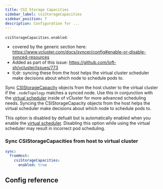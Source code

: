 ```yaml
---
title: CSI Storage Capacities
sidebar_label: csiStorageCapacities
sidebar_position: 7
description: Configuration for ...
---
```




`csiStorageCapacities.enabled`:
- covered by the generic section here: https://www.vcluster.com/docs/syncer/config#enable-or-disable-synced-resources
- Added as part of this issue: https://github.com/loft-sh/vcluster/issues/773
- tl;dr: syncing these from the host helps the virtual cluster scheduler make decisions about which node to schedule pods to.

Sync [CSIStorageCapacity](https://kubernetes.io/docs/concepts/storage/storage-capacity/) objects from the host cluster to the virtual cluster if the `.nodeTopology` matches a synced node. Use this in conjunction with the [virtual scheduler](/vcluster-yaml/control-plane/deployment/advanced/virtual-scheduler) inside of vCluster for more advanced scheduling needs. Syncing the CSIStorageCapacity objects from the host helps the virtual scheduler make decisions about which node to schedule pods to.

This option is disabled by defualt but is automatically enabled when you enable the [virtual scheduler](/vcluster-yaml/control-plane/deployment/advanced/virtual-scheduler). Disabling this option while using the virtual scheduler may result in incorrect pod scheduling.

### Sync CSIStorageCapacities from host to virtual cluster

```YAML
sync:
  fromHost:
    csiStorageCapacities:
      enabled: true
```

## Config reference

<EnableSwitch/>